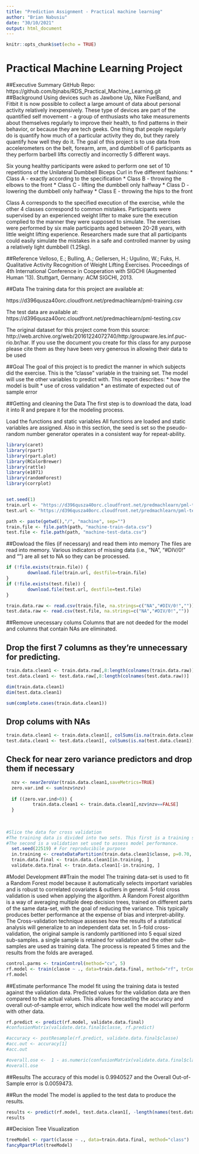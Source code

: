 ```yaml
---
title: "Prediction Assignment - Practical machine learning"
author: "Brian Nabusiu"
date: "30/10/2021"
output: html_document
---
```


```r
knitr::opts_chunk$set(echo = TRUE)
```

# Practical Machine Learning Project
 
##Executive Summary
GitHub Repo: https://github.com/bjnabs/RDS_Practical_Machine_Learning.git
##Background
Using devices such as Jawbone Up, Nike FuelBand, and Fitbit it is now possible to collect a large amount of data about personal activity relatively inexpensively. These type of devices are part of the quantified self movement - a group of enthusiasts who take measurements about themselves regularly to improve their health, to find patterns in their behavior, or because they are tech geeks. One thing that people regularly do is quantify how much of a particular activity they do, but they rarely quantify how well they do it. The goal of this project is to use data from accelerometers on the belt, forearm, arm, and dumbbell of 6 participants as they perform barbell lifts correctly and incorrectly 5 different ways.

Six young healthy participants were asked to perform one set of 10 repetitions of the Unilateral Dumbbell Biceps Curl in five different fashions:
* Class A - exactly according to the specification
* Class B - throwing the elbows to the front
* Class C - lifting the dumbbell only halfway
* Class D - lowering the dumbbell only halfway
* Class E - throwing the hips to the front

Class A corresponds to the specified execution of the exercise, while the other 4 classes correspond to common mistakes. Participants were supervised by an experienced weight lifter to make sure the execution complied to the manner they were supposed to simulate. The exercises were performed by six male participants aged between 20-28 years, with little weight lifting experience. Researchers made sure that all participants could easily simulate the mistakes in a safe and controlled manner by using a relatively light dumbbell (1.25kg).

##Reference
Velloso, E.; Bulling, A.; Gellersen, H.; Ugulino, W.; Fuks, H. Qualitative Activity Recognition of Weight Lifting Exercises. Proceedings of 4th International Conference in Cooperation with SIGCHI (Augmented Human ’13). Stuttgart, Germany: ACM SIGCHI, 2013.

##Data
The training data for this project are available at:

https://d396qusza40orc.cloudfront.net/predmachlearn/pml-training.csv

The test data are available at:
https://d396qusza40orc.cloudfront.net/predmachlearn/pml-testing.csv

The original dataset for this project come from this source: http://web.archive.org/web/20161224072740/http:/groupware.les.inf.puc-rio.br/har. If you use the document you create for this class for any purpose please cite them as they have been very generous in allowing their data to be used

##Goal
The goal of this project is to predict the manner in which subjects did the exercise. This is the “classe” variable in the training set. The model will use the other variables to predict with. This report describes:
* how the model is built
* use of cross validation
* an estimate of expected out of sample error

##Getting and cleaning the Data
The first step is to download the data, load it into R and prepare it for the modeling process.

Load the functions and static variables
All functions are loaded and static variables are assigned. Also in this section, the seed is set so the pseudo-random number generator operates in a consistent way for repeat-ability.

```r

library(caret)
library(rpart)
library(rpart.plot)
library(RColorBrewer)
library(rattle)
library(e1071)
library(randomForest)
library(corrplot)


set.seed(1)
train.url <- "https://d396qusza40orc.cloudfront.net/predmachlearn/pml-training.csv"
test.url <- "https://d396qusza40orc.cloudfront.net/predmachlearn/pml-testing.csv"

path <- paste(getwd(),"/", "machine", sep="")
train.file <- file.path(path, "machine-train-data.csv")
test.file <- file.path(path, "machine-test-data.csv")

```


##Dowload the files (if necessary) and read them into memory
The files are read into memory. Various indicators of missing data (i.e., “NA”, “#DIV/0!” and “”) are all set to NA so they can be processed.

```r

if (!file.exists(train.file)) {
        download.file(train.url, destfile=train.file)
}
if (!file.exists(test.file)) {
        download.file(test.url, destfile=test.file)
}

train.data.raw <- read.csv(train.file, na.strings=c("NA","#DIV/0!",""))
test.data.raw <- read.csv(test.file, na.strings=c("NA","#DIV/0!",""))

```

##Remove unecessary colums
Columns that are not deeded for the model and columns that contain NAs are eliminated.

## Drop the first 7 columns as they're unnecessary for predicting.
```r
train.data.clean1 <- train.data.raw[,8:length(colnames(train.data.raw))]
test.data.clean1 <- test.data.raw[,8:length(colnames(test.data.raw))]

dim(train.data.clean1)
dim(test.data.clean1)

sum(complete.cases(train.data.clean1))

```

## Drop colums with NAs
```r

train.data.clean1 <- train.data.clean1[, colSums(is.na(train.data.clean1)) == 0] 
test.data.clean1 <- test.data.clean1[, colSums(is.na(test.data.clean1)) == 0] 

```

## Check for near zero variance predictors and drop them if necessary
```r
  nzv <- nearZeroVar(train.data.clean1,saveMetrics=TRUE)
  zero.var.ind <- sum(nzv$nzv)
  
  if ((zero.var.ind>0)) {
          train.data.clean1 <- train.data.clean1[,nzv$nzv==FALSE]
  }
  
  
  
#Slice the data for cross validation
#The training data is divided into two sets. This first is a training set with 70% of the data which is used to train the model. 
#The second is a validation set used to assess model performance.
  set.seed(22519) # For reproducibile purpose
  in.training <- createDataPartition(train.data.clean1$classe, p=0.70, list=F)
  train.data.final <- train.data.clean1[in.training, ]
  validate.data.final <- train.data.clean1[-in.training, ]

```


#Model Development
##Train the model
The training data-set is used to fit a Random Forest model because it automatically selects important variables and is robust to correlated covariates & outliers in general. 5-fold cross validation is used when applying the algorithm. A Random Forest algorithm is a way of averaging multiple deep decision trees, trained on different parts of the same data-set, with the goal of reducing the variance. This typically produces better performance at the expense of bias and interpret-ability. The Cross-validation technique assesses how the results of a statistical analysis will generalize to an independent data set. In 5-fold cross-validation, the original sample is randomly partitioned into 5 equal sized sub-samples. a single sample is retained for validation and the other sub-samples are used as training data. The process is repeated 5 times and the results from the folds are averaged.

```r

control.parms <- trainControl(method="cv", 5)
rf.model <- train(classe ~ ., data=train.data.final, method="rf", trControl=control.parms, ntree=251)
rf.model

```

##Estimate performance
The model fit using the training data is tested against the validation data. Predicted values for the validation data are then compared to the actual values. This allows forecasting the accuracy and overall out-of-sample error, which indicate how well the model will perform with other data.
```r

rf.predict <- predict(rf.model, validate.data.final)
#confusionMatrix(validate.data.final$classe, rf.predict)
```


```r
#accuracy <- postResample(rf.predict, validate.data.final$classe)
#acc.out <- accuracy[1]
#acc.out

#overall.ose <-  1 - as.numeric(confusionMatrix(validate.data.final$classe, rf.predict)$overall[1])
#overall.ose
```
##Results
The accuracy of this model is 0.9940527 and the Overall Out-of-Sample error is 0.0059473.

##Run the model
The model is applied to the test data to produce the results.

```r

results <- predict(rf.model, test.data.clean1[, -length(names(test.data.clean1))])
results

```

##Decision Tree Visualization
```r

treeModel <- rpart(classe ~ ., data=train.data.final, method="class")
fancyRpartPlot(treeModel)

```